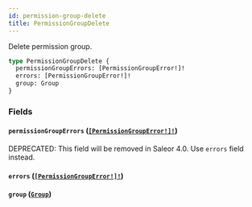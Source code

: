 ```yaml
---
id: permission-group-delete
title: PermissionGroupDelete
---
```


Delete permission group.

```graphql
type PermissionGroupDelete {
  permissionGroupErrors: [PermissionGroupError!]!
  errors: [PermissionGroupError!]!
  group: Group
}
```

### Fields

#### `permissionGroupErrors` ([`[PermissionGroupError!]!`](/developer/api-reference/objects/permission-group-error))

<span class="badge badge--warning">DEPRECATED: This field will be removed in Saleor 4.0. Use `errors` field instead.</span>

#### `errors` ([`[PermissionGroupError!]!`](/developer/api-reference/objects/permission-group-error))

#### `group` ([`Group`](/developer/api-reference/objects/group))
